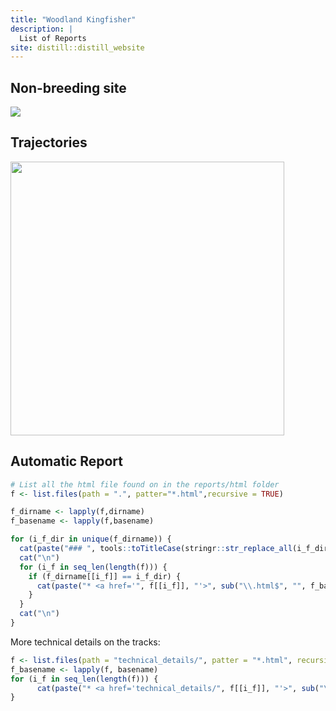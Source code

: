 ```yaml
---
title: "Woodland Kingfisher"
description: |
  List of Reports
site: distill::distill_website
---
```


## Non-breeding site

![](figure_print/wintering_location.png)

## Trajectories

![](figure_print/movevis.gif){width="438"}


## Automatic Report

```r
# List all the html file found on in the reports/html folder
f <- list.files(path = ".", patter="*.html",recursive = TRUE)

f_dirname <- lapply(f,dirname)
f_basename <- lapply(f,basename)

for (i_f_dir in unique(f_dirname)) {
  cat(paste("### ", tools::toTitleCase(stringr::str_replace_all(i_f_dir, "_", " "))))
  cat("\n")
  for (i_f in seq_len(length(f))) {
    if (f_dirname[[i_f]] == i_f_dir) {
      cat(paste("* <a href='", f[[i_f]], "'>", sub("\\.html$", "", f_basename[[i_f]]), "</a>"), sep = "\n")
    }
  }
  cat("\n")
}
```

More technical details on the tracks:

```r
f <- list.files(path = "technical_details/", patter = "*.html", recursive = TRUE)
f_basename <- lapply(f, basename)
for (i_f in seq_len(length(f))) {
      cat(paste("* <a href='technical_details/", f[[i_f]], "'>", sub("\\.html$", "", f_basename[[i_f]]), "</a>"), sep = "\n")
}
```
